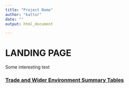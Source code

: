 ```yaml
---
title: "Project Name"
author: "kattur"
date: ""
output: html_document

---
```


# LANDING PAGE


Some interesting text


### [Trade and Wider Environment Summary Tables](<trade_widerEnv_summary.html>) 



<br>


